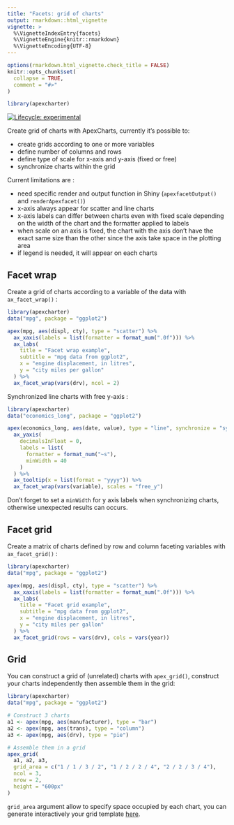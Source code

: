 ```yaml
---
title: "Facets: grid of charts"
output: rmarkdown::html_vignette
vignette: >
  %\VignetteIndexEntry{facets}
  %\VignetteEngine{knitr::rmarkdown}
  %\VignetteEncoding{UTF-8}
---
```


```r
options(rmarkdown.html_vignette.check_title = FALSE)
knitr::opts_chunk$set(
  collapse = TRUE,
  comment = "#>"
)
```

```r
library(apexcharter)
```


[![Lifecycle: experimental](https://img.shields.io/badge/lifecycle-experimental-orange.svg)](https://www.tidyverse.org/lifecycle/#experimental)

Create grid of charts with ApexCharts, currently it's possible to:

- create grids according to one or more variables
- define number of columns and rows
- define type of scale for x-axis and y-axis (fixed or free)
- synchronize charts within the grid

Current limitations are :

- need specific render and output function in Shiny (`apexfacetOutput()` and `renderApexfacet()`)
- x-axis always appear for scatter and line charts
- x-axis labels can differ between charts even with fixed scale depending on the width of the chart and the formatter applied to labels
- when scale on an axis is fixed, the chart with the axis don't have the exact same size than the other since the axis take space in the plotting area
- if legend is needed, it will appear on each charts


## Facet wrap

Create a grid of charts according to a variable of the data with `ax_facet_wrap()` :

```r
library(apexcharter)
data("mpg", package = "ggplot2")

apex(mpg, aes(displ, cty), type = "scatter") %>%
  ax_xaxis(labels = list(formatter = format_num(".0f"))) %>% 
  ax_labs(
    title = "Facet wrap example",
    subtitle = "mpg data from ggplot2",
    x = "engine displacement, in litres",
    y = "city miles per gallon"
  ) %>% 
  ax_facet_wrap(vars(drv), ncol = 2)
```


Synchronized line charts with free y-axis :

```r
library(apexcharter)
data("economics_long", package = "ggplot2")

apex(economics_long, aes(date, value), type = "line", synchronize = "sync-it") %>% 
  ax_yaxis(
    decimalsInFloat = 0,
    labels = list(
      formatter = format_num("~s"),
      minWidth = 40
    )
  ) %>%
  ax_tooltip(x = list(format = "yyyy")) %>% 
  ax_facet_wrap(vars(variable), scales = "free_y")
```

Don't forget to set a `minWidth` for y axis labels when synchronizing charts, otherwise unexpected results can occurs.



## Facet grid

Create a matrix of charts defined by row and column faceting variables with `ax_facet_grid()` :

```r
library(apexcharter)
data("mpg", package = "ggplot2")

apex(mpg, aes(displ, cty), type = "scatter") %>% 
  ax_xaxis(labels = list(formatter = format_num(".0f"))) %>% 
  ax_labs(
    title = "Facet grid example",
    subtitle = "mpg data from ggplot2",
    x = "engine displacement, in litres",
    y = "city miles per gallon"
  ) %>% 
  ax_facet_grid(rows = vars(drv), cols = vars(year))
```




## Grid

You can construct a grid of (unrelated) charts with `apex_grid()`, construct your charts independently then assemble them in the grid:

```r
library(apexcharter)
data("mpg", package = "ggplot2")

# Construct 3 charts
a1 <- apex(mpg, aes(manufacturer), type = "bar")
a2 <- apex(mpg, aes(trans), type = "column")
a3 <- apex(mpg, aes(drv), type = "pie")

# Assemble them in a grid
apex_grid(
  a1, a2, a3, 
  grid_area = c("1 / 1 / 3 / 2", "1 / 2 / 2 / 4", "2 / 2 / 3 / 4"),
  ncol = 3, 
  nrow = 2,
  height = "600px"
)
```


`grid_area` argument allow to specify space occupied by each chart, you can generate interactively your grid template [here](https://cssgrid-generator.netlify.app/).





